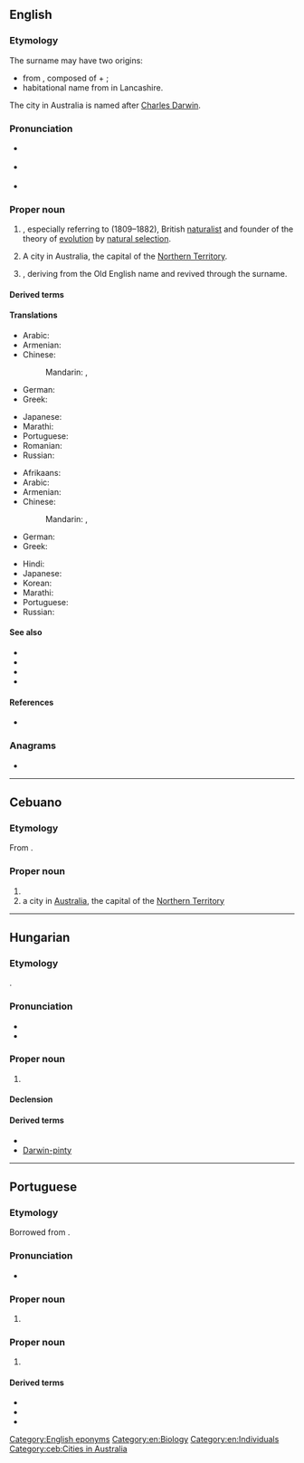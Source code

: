 {{also|darwin}}
==English==

===Etymology===
The surname may have two origins:
* from {{der|en|ang|Dēorwine|gloss={{non-gloss definition|a given name}}}}, composed of {{m|ang|dēor|gloss=dear}} + {{m|ang|wine|gloss=friend}};
* habitational name from {{w|Darwen}} in Lancashire.

The city in Australia is named after [[w:Charles Darwin|Charles Darwin]].

===Pronunciation===
* {{a|RP}} {{IPA|/ˈdɑːwɪn/|lang=en}}
* {{a|GA}} {{IPA|/ˈdɑɹwɨn/|lang=en}}
* {{audio|En-au-Darwin.ogg|Audio (AUS)|lang=en}}

===Proper noun===
{{en-proper noun}}

# {{surname|lang=en|nodot=1}}, especially referring to {{w|Charles Darwin}} (1809–1882), British [[naturalist]] and founder of the theory of [[evolution]] by [[natural selection]].
# A city in Australia, the capital of the [[Northern Territory]].
# {{given name|male|lang=en|from=surname}}, deriving from the Old English name {{m|ang|Dēorwine}} and revived through the surname.

====Derived terms====
{{der3|lang=en
|Darwin's rhea
|Darwinism
|Darwin fish
|Darwin Award
|Darwin stubby
|Darwinian
|Darwin's frog
|Darwinistic
|Darwinist
|Darwin's nothura
|Darwinize
|Darwinization
|Darwinic
|Darwin's finch
|Darwin drift
|Darwin Day
|Darwin's Bulldog
|darwin}}

====Translations====
{{trans-top|surname}}
* Arabic: {{t|ar|دَارْوِين|m|tr=darwin}}
* Armenian: {{t|hy|Դարվին}}
* Chinese:
*: Mandarin: {{t+|cmn|達爾文|sc=Hani}}, {{t+|cmn|达尔文|tr=Dá'ěrwén|sc=Hani}}
* German: {{t+|de|Darwin}}
* Greek: {{t+|el|Δαρβίνος|m}}
{{trans-mid}}
* Japanese: {{t|ja|ダーウィン|tr=Dāwin}}
* Marathi: {{t|mr|डार्विन|n|tr=ḍārvina|sc=Deva}}
* Portuguese: {{t+|pt|Darwin|m|f}}
* Romanian: {{t|ro|Darwin}}
* Russian: {{t+|ru|Да́рвин|m}}
{{trans-bottom}}

{{trans-top|city in Australia}}
* Afrikaans: {{t|af|Darwin}}
* Arabic: {{t|ar|دَارْوِين|m|tr=darwin}}
* Armenian: {{t|hy|Դարվին}}
* Chinese:
*: Mandarin: {{t+|cmn|達爾文|sc=Hani}}, {{t+|cmn|达尔文|tr=Dá'ěrwén|sc=Hani}}
* German: {{t+|de|Darwin}}
* Greek: {{t|el|Ντάργουιν|n}}
{{trans-mid}}
* Hindi: {{t|hi|डार्विन}}
* Japanese: {{t|ja|ダーウィン|tr=Dāwin}}
* Korean: {{t|ko|다윈|tr=Dawin|sc=Kore}}
* Marathi: {{t|mr|डार्विन|n|tr=ḍārvina|sc=Deva}}
* Portuguese: {{t+|pt|Darwin|f}}
* Russian: {{t+|ru|Да́рвин|m}}
{{trans-bottom}}

====See also====
* {{pedia|Darwin (surname)}}
* {{pedia|Charles Darwin}}
* {{pedia|dab=Darwin}}
* {{pedia|Darwin, Australia}}

====References====
* {{R:en:DAFN}}

===Anagrams===
* {{anagrams|en|draw in|drawin'|indraw|inward}}

{{c|en|Cities in Australia|Northern Territory}}

[[Category:English eponyms]]
[[Category:en:Biology]]
[[Category:en:Individuals]]

----

==Cebuano==

===Etymology===
From {{der|ceb|en|Darwin}}.

===Proper noun===
{{head|ceb|noun}}

# {{given name|male|from=English|lang=ceb|dot=|A=a}}
# a city in [[Australia]], the capital of the [[Northern Territory]]

[[Category:ceb:Cities in Australia]]

----

==Hungarian==

===Etymology===
{{bor|hu|en|Darwin|withtext=1}}.

===Pronunciation===
* {{hu-IPA|darvin}}
* {{hyphenation|Dar|win|lang=hu}}

===Proper noun===
{{head|hu|proper noun}}

# {{l|en|Darwin}}

====Declension====
{{hu-infl-nom|Darwino|o|-}}{{hu-pos-otok|Darwin|j|jai}}

====Derived terms====
* {{l|hu|darwini}}
* [[Darwin-pinty]]

----

==Portuguese==

===Etymology===
Borrowed from {{bor|pt|en|Darwin}}.

===Pronunciation===
* {{a|Brazil}} {{IPA|/ˈdaʁ.vĩ/|lang=pt}}

===Proper noun===
{{pt-proper noun|f}}

# {{place|pt|city/regional capital|territory/Northern Territory|c/Australia|t1=Darwin}}

===Proper noun===
{{pt-proper noun|m}}

# {{l|en|Darwin}} {{gloss|Charles Darwin, English naturalist}}

====Derived terms====
* {{l|pt|darwiniano}}
* {{l|pt|darwinismo}}
* {{l|pt|darwinista}}

{{topics|pt|Individuals|Evolutionary theory}}